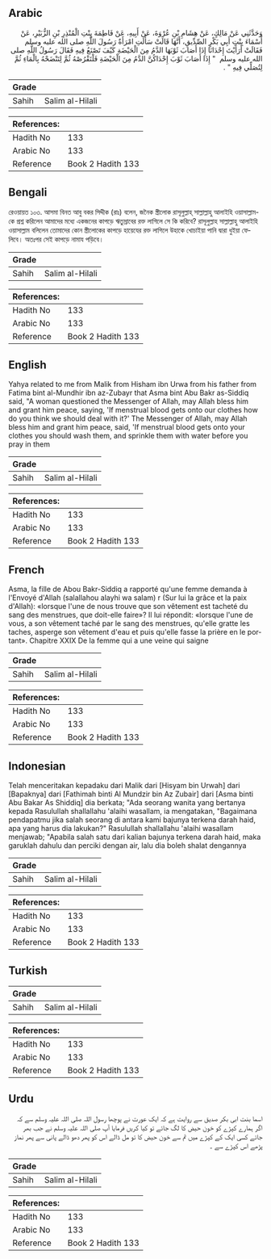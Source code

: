 ## Arabic


<div dir="rtl" lang="ar" style={{fontSize:'larger',backgroundColor:'#f8f9fa',padding:20}}>
وَحَدَّثَنِي عَنْ مَالِكٍ، عَنْ هِشَامِ بْنِ عُرْوَةَ، عَنْ أَبِيهِ، عَنْ فَاطِمَةَ بِنْتِ الْمُنْذِرِ بْنِ الزُّبَيْرِ، عَنْ أَسْمَاءَ بِنْتِ أَبِي بَكْرٍ الصِّدِّيقِ، أَنَّهَا قَالَتْ سَأَلَتِ امْرَأَةٌ رَسُولَ اللَّهِ صلى الله عليه وسلم فَقَالَتْ أَرَأَيْتَ إِحْدَانَا إِذَا أَصَابَ ثَوْبَهَا الدَّمُ مِنَ الْحَيْضَةِ كَيْفَ تَصْنَعُ فِيهِ فَقَالَ رَسُولُ اللَّهِ صلى الله عليه وسلم ‏ "‏ إِذَا أَصَابَ ثَوْبَ إِحْدَاكُنَّ الدَّمُ مِنَ الْحَيْضَةِ فَلْتَقْرُصْهُ ثُمَّ لِتَنْضَحْهُ بِالْمَاءِ ثُمَّ لِتُصَلِّي فِيهِ ‏"‏ ‏.‏
</div>
<div style={{backgroundColor:'#f8f9fa',padding:20, marginBottom: 10}}><table> <thead> <tr> <th>Grade</th> <th></th> </tr> </thead> <tbody> <tr><td>Sahih</td><td>Salim al-Hilali</td></tr></tbody></table><table> <thead> <tr> <th>References:</th> <th></th> </tr> </thead> <tbody><tr><td>Hadith No</td><td>133</td></tr><tr><td>Arabic No</td><td>133</td></tr><tr><td>Reference</td><td>Book 2 Hadith 133</td></tr></tbody></table></div>

## Bengali


<div dir="ltr" lang="bn" style={{fontSize:'larger',backgroundColor:'#f8f9fa',padding:20}}>
রেওয়ায়ত ১০৩. আসমা বিনত আবু বকর সিদ্দীক (রাঃ) বলেন, জনৈক স্ত্রীলোক রাসূলুল্লাহ্ সাল্লাল্লাহু আলাইহি ওয়াসাল্লাম-কে প্রশ্ন করিলেন আমাদের মধ্যে একজনের কাপড়ে ঋতুস্রাবের রক্ত লাগিলে সে কি করিবে? রাসূলুল্লাহ সাল্লাল্লাহু আলাইহি ওয়াসাল্লাম বলিলেন তোমাদের কোন স্ত্রীলোকের কাপড়ে হায়েযের রক্ত লাগিলে উহাকে খোচাইয়া পানি দ্বারা ধুইয়া ফেলিবে। অতঃপর সেই কাপড়ে নামায পড়িবে।
</div>
<div style={{backgroundColor:'#f8f9fa',padding:20, marginBottom: 10}}><table> <thead> <tr> <th>Grade</th> <th></th> </tr> </thead> <tbody> <tr><td>Sahih</td><td>Salim al-Hilali</td></tr></tbody></table><table> <thead> <tr> <th>References:</th> <th></th> </tr> </thead> <tbody><tr><td>Hadith No</td><td>133</td></tr><tr><td>Arabic No</td><td>133</td></tr><tr><td>Reference</td><td>Book 2 Hadith 133</td></tr></tbody></table></div>

## English


<div dir="ltr" lang="en" style={{fontSize:'larger',backgroundColor:'#f8f9fa',padding:20}}>
Yahya related to me from Malik from Hisham ibn Urwa from his father from Fatima bint al-Mundhir ibn az-Zubayr that Asma bint Abu Bakr as-Siddiq said, "A woman questioned the Messenger of Allah, may Allah bless him and grant him peace, saying, 'If menstrual blood gets onto our clothes how do you think we should deal with it?' The Messenger of Allah, may Allah bless him and grant him peace, said, 'If menstrual blood gets onto your clothes you should wash them, and sprinkle them with water before you pray in them
</div>
<div style={{backgroundColor:'#f8f9fa',padding:20, marginBottom: 10}}><table> <thead> <tr> <th>Grade</th> <th></th> </tr> </thead> <tbody> <tr><td>Sahih</td><td>Salim al-Hilali</td></tr></tbody></table><table> <thead> <tr> <th>References:</th> <th></th> </tr> </thead> <tbody><tr><td>Hadith No</td><td>133</td></tr><tr><td>Arabic No</td><td>133</td></tr><tr><td>Reference</td><td>Book 2 Hadith 133</td></tr></tbody></table></div>

## French


<div dir="ltr" lang="fr" style={{fontSize:'larger',backgroundColor:'#f8f9fa',padding:20}}>
Asma, la fille de Abou Bakr-Siddiq a rapporté qu'une femme demanda à l'Envoyé d'Allah (salallahou alayhi wa salam) r (Sur lui la grâce et la paix d'Allah): «lorsque l'une de nous trouve que son vêtement est tacheté du sang des menstrues, que doit-elle faire»? Il lui répondit: «lorsque l'une de vous, a son vêtement taché par le sang des menstrues, qu'elle gratte les taches, asperge son vêtement d'eau et puis qu'elle fasse la prière en le portant». Chapitre XXIX De la femme qui a une veine qui saigne
</div>
<div style={{backgroundColor:'#f8f9fa',padding:20, marginBottom: 10}}><table> <thead> <tr> <th>Grade</th> <th></th> </tr> </thead> <tbody> <tr><td>Sahih</td><td>Salim al-Hilali</td></tr></tbody></table><table> <thead> <tr> <th>References:</th> <th></th> </tr> </thead> <tbody><tr><td>Hadith No</td><td>133</td></tr><tr><td>Arabic No</td><td>133</td></tr><tr><td>Reference</td><td>Book 2 Hadith 133</td></tr></tbody></table></div>

## Indonesian


<div dir="ltr" lang="id" style={{fontSize:'larger',backgroundColor:'#f8f9fa',padding:20}}>
Telah menceritakan kepadaku dari Malik dari [Hisyam bin Urwah] dari [Bapaknya] dari [Fathimah binti Al Mundzir bin Az Zubair] dari [Asma binti Abu Bakar As Shiddiq] dia berkata; "Ada seorang wanita yang bertanya kepada Rasulullah shallallahu 'alaihi wasallam, ia mengatakan, "Bagaimana pendapatmu jika salah seorang di antara kami bajunya terkena darah haid, apa yang harus dia lakukan?" Rasulullah shallallahu 'alaihi wasallam menjawab; "Apabila salah satu dari kalian bajunya terkena darah haid, maka garuklah dahulu dan perciki dengan air, lalu dia boleh shalat dengannya
</div>
<div style={{backgroundColor:'#f8f9fa',padding:20, marginBottom: 10}}><table> <thead> <tr> <th>Grade</th> <th></th> </tr> </thead> <tbody> <tr><td>Sahih</td><td>Salim al-Hilali</td></tr></tbody></table><table> <thead> <tr> <th>References:</th> <th></th> </tr> </thead> <tbody><tr><td>Hadith No</td><td>133</td></tr><tr><td>Arabic No</td><td>133</td></tr><tr><td>Reference</td><td>Book 2 Hadith 133</td></tr></tbody></table></div>

## Turkish


<div dir="ltr" lang="tr" style={{fontSize:'larger',backgroundColor:'#f8f9fa',padding:20}}>

</div>
<div style={{backgroundColor:'#f8f9fa',padding:20, marginBottom: 10}}><table> <thead> <tr> <th>Grade</th> <th></th> </tr> </thead> <tbody> <tr><td>Sahih</td><td>Salim al-Hilali</td></tr></tbody></table><table> <thead> <tr> <th>References:</th> <th></th> </tr> </thead> <tbody><tr><td>Hadith No</td><td>133</td></tr><tr><td>Arabic No</td><td>133</td></tr><tr><td>Reference</td><td>Book 2 Hadith 133</td></tr></tbody></table></div>

## Urdu


<div dir="rtl" lang="ur" style={{fontSize:'larger',backgroundColor:'#f8f9fa',padding:20}}>
اسما بنت ابی بکر صدیق سے روایت ہے کہ ایک عورت نے پوچھا رسول اللہ صلی اللہ علیہ وسلم سے کہ اگر ہمارے کپڑے کو خون حیض کا لگ جائے تو کیا کریں فرمایا آپ صلی اللہ علیہ وسلم نے جب بھر جائے کسی ایک کے کپڑے میں تم سے خون حیض کا تو مل ڈالے اس کو پھر دھو ڈالے پانی سے پھر نماز پڑھے اس کپڑے سے ۔
</div>
<div style={{backgroundColor:'#f8f9fa',padding:20, marginBottom: 10}}><table> <thead> <tr> <th>Grade</th> <th></th> </tr> </thead> <tbody> <tr><td>Sahih</td><td>Salim al-Hilali</td></tr></tbody></table><table> <thead> <tr> <th>References:</th> <th></th> </tr> </thead> <tbody><tr><td>Hadith No</td><td>133</td></tr><tr><td>Arabic No</td><td>133</td></tr><tr><td>Reference</td><td>Book 2 Hadith 133</td></tr></tbody></table></div>